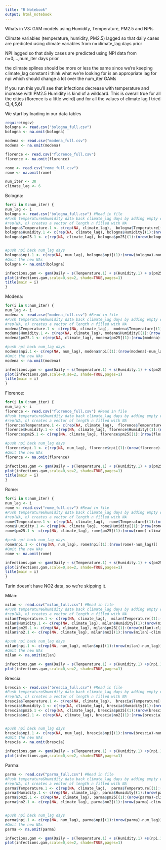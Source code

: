 ```yaml
---
title: "R Notebook"
output: html_notebook
---
```

Whats in V3:
GAM models using Humidity, Temperature, PM2.5 and NPIs

Climate variables (temperature, humidity, PM2.5) lagged so that daily cases are predicted using climate variables from n=climate_lag days prior

NPI lagged so that daily cases are predicted using NPI data from n=0,...,num_iter days prior

the climate splines should be more or less the same since we're keeping climate_lag constant
i think what we're looking for is an appropriate lag for npi which should change a lot over the num_iter GAMs

If you run this you'll see that infections decrease with temperature and increase with PM2.5
Humidity is kind of a wildcard. 
This is overall true for all the cities (florence is a little weird) and for all the values of climate lag I tried (3,4,5,6)


We start by loading in our data tables

```r
require(mgcv)
bologna <- read.csv("bologna_full.csv")
bologna <- na.omit(bologna)

modena <- read.csv("modena_full.csv")
modena <- na.omit(modena)

florence <- read.csv("florence_full.csv")
florence <- na.omit(florence)

rome <- read.csv("rome_full.csv")
rome <- na.omit(rome)

num_iter <- 30
climate_lag <- 6
```


Bologna:
```r
for(i in 0:num_iter) {
num_lag <- i
bologna <- read.csv("bologna_full.csv") #Read in file
#Push temperature&humidity data back climate_lag days by adding empty data in front
#rep(NA, n) creates a vector of length n filled with NA
bologna$Temperature.1 <- c(rep(NA, climate_lag),  bologna$Temperature[(1):(nrow(bologna)-climate_lag)]) 
bologna$Humidity.1 <- c(rep(NA, climate_lag), bologna$Humidity[(1):(nrow(bologna)-climate_lag)])
bologna$pm25.1 <- c(rep(NA, climate_lag), bologna$pm25[(1):(nrow(bologna)-climate_lag)])


#push npi back num_lag days
bologna$npi.1 <- c(rep(NA, num_lag), bologna$npi[(1):(nrow(bologna)-num_lag)])
#Omit the new NAs
bologna <- na.omit(bologna)

infections.gam <- gam(Daily ~ s(Temperature.1) + s(Humidity.1) + s(pm25.1) + s(npi.1, k=4), family=poisson(link="log"), data=bologna)
plot(infections.gam,scale=0,se=2, shade=TRUE,pages=1)
title(main = i)
}
```

Modena:
```r
for(i in 0:num_iter) {
num_lag <- i
modena <- read.csv("modena_full.csv") #Read in file
#Push temperature&humidity data back climate_lag days by adding empty data in front
#rep(NA, n) creates a vector of length n filled with NA
modena$Temperature.1 <- c(rep(NA, climate_lag),  modena$Temperature[(1):(nrow(modena)-climate_lag)]) 
modena$Humidity.1 <- c(rep(NA, climate_lag), modena$Humidity[(1):(nrow(modena)-climate_lag)])
modena$pm25.1 <- c(rep(NA, climate_lag), modena$pm25[(1):(nrow(modena)-climate_lag)])

#push npi back num_lag days
modena$npi.1 <- c(rep(NA, num_lag), modena$npi[(1):(nrow(modena)-num_lag)])
#Omit the new NAs
modena <- na.omit(modena)

infections.gam <- gam(Daily ~ s(Temperature.1) + s(Humidity.1) + s(pm25.1) + s(npi.1, k=4), family=poisson(link="log"), data=modena)
plot(infections.gam,scale=0,se=2, shade=TRUE,pages=1)
title(main = i)
}

```

Florence:
```r
for(i in 0:num_iter) {
num_lag <- i
florence <- read.csv("florence_full.csv") #Read in file
#Push temperature&humidity data back climate_lag days by adding empty data in front
#rep(NA, n) creates a vector of length n filled with NA
florence$Temperature.1 <- c(rep(NA, climate_lag),  florence$Temperature[(1):(nrow(florence)-climate_lag)]) 
florence$Humidity.1 <- c(rep(NA, climate_lag), florence$Humidity[(1):(nrow(florence)-climate_lag)])
florence$pm25.1 <- c(rep(NA, climate_lag), florence$pm25[(1):(nrow(florence)-climate_lag)])

#push npi back num_lag days
florence$npi.1 <- c(rep(NA, num_lag), florence$npi[(1):(nrow(florence)-num_lag)])
#Omit the new NAs
florence <- na.omit(florence)

infections.gam <- gam(Daily ~ s(Temperature.1) + s(Humidity.1) + s(pm25.1) + s(npi.1, k=4), family=poisson(link="log"), data=florence)
plot(infections.gam,scale=0,se=2, shade=TRUE,pages=1)
title(main = i)
}
```


Rome:
```r
for(i in 0:num_iter) {
num_lag <- i
rome <- read.csv("rome_full.csv") #Read in file
#Push temperature&humidity data back climate_lag days by adding empty data in front
#rep(NA, n) creates a vector of length n filled with NA
rome$Temperature.1 <- c(rep(NA, climate_lag),  rome$Temperature[(1):(nrow(rome)-climate_lag)]) 
rome$Humidity.1 <- c(rep(NA, climate_lag), rome$Humidity[(1):(nrow(rome)-climate_lag)])
rome$pm25.1 <- c(rep(NA, climate_lag), rome$pm25[(1):(nrow(rome)-climate_lag)])

#push npi back num_lag days
rome$npi.1 <- c(rep(NA, num_lag), rome$npi[(1):(nrow(rome)-num_lag)])
#Omit the new NAs
rome <- na.omit(rome)

infections.gam <- gam(Daily ~ s(Temperature.1) + s(Humidity.1) + s(pm25.1)+s(npi.1, k=4), family=poisson(link="log"), data=rome)
plot(infections.gam,scale=0,se=2, shade=TRUE,pages=1)
title(main = i)
}
```

Turin doesn't have NO2 data, so we're skipping it.

Milan:
```r

milan <- read.csv("milan_full.csv") #Read in file
#Push temperature&humidity data back climate_lag days by adding empty data in front
#rep(NA, n) creates a vector of length n filled with NA
milan$Temperature.1 <- c(rep(NA, climate_lag),  milan$Temperature[(1):(nrow(milan)-climate_lag)]) 
milan$Humidity.1 <- c(rep(NA, climate_lag), milan$Humidity[(1):(nrow(milan)-climate_lag)])
milan$pm25.1 <- c(rep(NA, climate_lag), milan$pm25[(1):(nrow(milan)-climate_lag)])
milan$no2.1 <- c(rep(NA, climate_lag), milan$no2[(1):(nrow(milan)-climate_lag)])

#push npi back num_lag days
milan$npi.1 <- c(rep(NA, num_lag), milan$npi[(1):(nrow(milan)-num_lag)])
#Omit the new NAs
milan <- na.omit(milan)

infections.gam <- gam(Daily ~ s(Temperature.1) + s(Humidity.1) +s(npi.1, k=4) + s(pm25.1) + s(no2.1), family=poisson(link="log"), data=milan)
plot(infections.gam,scale=0,se=2, shade=TRUE,pages=1)
```

Brescia:
```r
brescia <- read.csv("brescia_full.csv") #Read in file
#Push temperature&humidity data back climate_lag days by adding empty data in front
#rep(NA, n) creates a vector of length n filled with NA
brescia$Temperature.1 <- c(rep(NA, climate_lag),  brescia$Temperature[(1):(nrow(brescia)-climate_lag)]) 
brescia$Humidity.1 <- c(rep(NA, climate_lag), brescia$Humidity[(1):(nrow(brescia)-climate_lag)])
brescia$pm25.1 <- c(rep(NA, climate_lag), brescia$pm25[(1):(nrow(brescia)-climate_lag)])
brescia$no2.1 <- c(rep(NA, climate_lag), brescia$no2[(1):(nrow(brescia)-climate_lag)])


#push npi back num_lag days
brescia$npi.1 <- c(rep(NA, num_lag), brescia$npi[(1):(nrow(brescia)-num_lag)])
#Omit the new NAs
brescia <- na.omit(brescia)

infections.gam <- gam(Daily ~ s(Temperature.1) + s(Humidity.1) +s(npi.1, k=4) + s(pm25.1) + s(no2.1), family=poisson(link="log"), data=brescia)
plot(infections.gam,scale=0,se=2, shade=TRUE,pages=1)
```


Parma:
```r

parma <- read.csv("parma_full.csv") #Read in file
#Push temperature&humidity data back climate_lag days by adding empty data in front
#rep(NA, n) creates a vector of length n filled with NA
parma$Temperature.1 <- c(rep(NA, climate_lag),  parma$Temperature[(1):(nrow(parma)-climate_lag)]) 
parma$Humidity.1 <- c(rep(NA, climate_lag), parma$Humidity[(1):(nrow(parma)-climate_lag)])
parma$pm25.1 <- c(rep(NA, climate_lag), parma$pm25[(1):(nrow(parma)-climate_lag)])
parma$no2.1 <- c(rep(NA, climate_lag), parma$no2[(1):(nrow(parma)-climate_lag)])


#push npi back num_lag days
parma$npi.1 <- c(rep(NA, num_lag), parma$npi[(1):(nrow(parma)-num_lag)])
#Omit the new NAs
parma <- na.omit(parma)

infections.gam <- gam(Daily ~ s(Temperature.1) + s(Humidity.1) +s(npi.1, k=4) + s(pm25.1) + s(no2.1), family=poisson(link="log"), data=parma)
plot(infections.gam,scale=0,se=2, shade=TRUE,pages=1)

```
